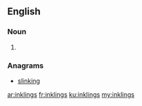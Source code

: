 {{also|Inklings}}
==English==

===Noun===
{{head|en|noun plural form}}

# {{plural of|inkling|lang=en}}

===Anagrams===
* [[slinking#English|slinking]]

[[ar:inklings]]
[[fr:inklings]]
[[ku:inklings]]
[[my:inklings]]